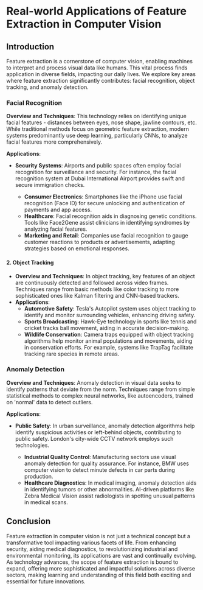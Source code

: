 # Real-world Applications of Feature Extraction in Computer Vision


## Introduction

Feature extraction is a cornerstone of computer vision, enabling machines to interpret and process visual data like humans. This vital process finds application in diverse fields, impacting our daily lives. We explore key areas where feature extraction significantly contributes: facial recognition, object tracking, and anomaly detection.


### Facial Recognition

**Overview and Techniques**: This technology relies on identifying unique facial features - distances between eyes, nose shape, jawline contours, etc. While traditional methods focus on geometric feature extraction, modern systems predominantly use deep learning, particularly CNNs, to analyze facial features more comprehensively.

**Applications**:

- **Security Systems**: Airports and public spaces often employ facial recognition for surveillance and security. For instance, the facial recognition system at Dubai International Airport provides swift and secure immigration checks.

  - **Consumer Electronics**: Smartphones like the iPhone use facial recognition (Face ID) for secure unlocking and authentication of payments and app access.
  - **Healthcare**: Facial recognition aids in diagnosing genetic conditions. Tools like Face2Gene assist clinicians in identifying syndromes by analyzing facial features.
  - **Marketing and Retail**: Companies use facial recognition to gauge customer reactions to products or advertisements, adapting strategies based on emotional responses.

#### 2. Object Tracking
- **Overview and Techniques**: In object tracking, key features of an object are continuously detected and followed across video frames. Techniques range from basic methods like color tracking to more sophisticated ones like Kalman filtering and CNN-based trackers.
- **Applications**:
  - **Automotive Safety**: Tesla's Autopilot system uses object tracking to identify and monitor surrounding vehicles, enhancing driving safety.
  - **Sports Broadcasting**: Hawk-Eye technology in sports like tennis and cricket tracks ball movement, aiding in accurate decision-making.
  - **Wildlife Conservation**: Camera traps equipped with object tracking algorithms help monitor animal populations and movements, aiding in conservation efforts. For example, systems like TrapTag facilitate tracking rare species in remote areas.

### Anomaly Detection

**Overview and Techniques**: Anomaly detection in visual data seeks to identify patterns that deviate from the norm. Techniques range from simple statistical methods to complex neural networks, like autoencoders, trained on 'normal' data to detect outliers.

**Applications**:

- **Public Safety**: In urban surveillance, anomaly detection algorithms help identify suspicious activities or left-behind objects, contributing to public safety. London's city-wide CCTV network employs such technologies.

  - **Industrial Quality Control**: Manufacturing sectors use visual anomaly detection for quality assurance. For instance, BMW uses computer vision to detect minute defects in car parts during production.
  - **Healthcare Diagnostics**: In medical imaging, anomaly detection aids in identifying tumors or other abnormalities. AI-driven platforms like Zebra Medical Vision assist radiologists in spotting unusual patterns in medical scans.

## Conclusion

Feature extraction in computer vision is not just a technical concept but a transformative tool impacting various facets of life. From enhancing security, aiding medical diagnostics, to revolutionizing industrial and environmental monitoring, its applications are vast and continually evolving. As technology advances, the scope of feature extraction is bound to expand, offering more sophisticated and impactful solutions across diverse sectors, making learning and understanding of this field both exciting and essential for future innovations.
